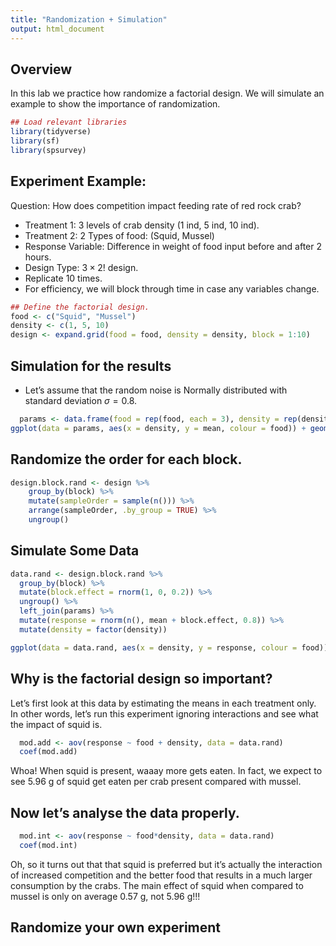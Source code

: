 ```yaml
---
title: "Randomization + Simulation"
output: html_document
---
```


## Overview

In this lab we practice how randomize a factorial design. We will simulate an example to show the importance of randomization.

```r
## Load relevant libraries
library(tidyverse)
library(sf)
library(spsurvey)
```

## Experiment Example:

Question: How does competition impact feeding rate of red rock crab?

- Treatment 1: 3 levels of crab density (1 ind, 5 ind, 10 ind).
- Treatment 2: 2 Types of food: (Squid, Mussel)
- Response Variable: Difference in weight of food input before and after 2 hours.
- Design Type: $3\times 2!$ design.
- Replicate 10 times.
- For efficiency, we will block through time in case any variables change.

```r
## Define the factorial design.
food <- c("Squid", "Mussel")
density <- c(1, 5, 10)
design <- expand.grid(food = food, density = density, block = 1:10)
```

## Simulation for the results

- Let's assume that the random noise is Normally distributed with standard deviation $\sigma = 0.8$.

```r
  params <- data.frame(food = rep(food, each = 3), density = rep(density, 2), mean = c(1.75, 10, 11, 0.9, 1.8, 1.83))
ggplot(data = params, aes(x = density, y = mean, colour = food)) + geom_point()
```

## Randomize the order for each block.

```r
design.block.rand <- design %>%
    group_by(block) %>%
    mutate(sampleOrder = sample(n())) %>%
    arrange(sampleOrder, .by_group = TRUE) %>%
    ungroup()
```

## Simulate Some Data

```r
data.rand <- design.block.rand %>% 
  group_by(block) %>%
  mutate(block.effect = rnorm(1, 0, 0.2)) %>%
  ungroup() %>%
  left_join(params) %>%
  mutate(response = rnorm(n(), mean + block.effect, 0.8)) %>%
  mutate(density = factor(density))
```

```r
ggplot(data = data.rand, aes(x = density, y = response, colour = food)) + geom_boxplot()
```


## Why is the factorial design so important?

Let's first look at this data by estimating the means in each treatment only. In other words, let's run this experiment ignoring interactions and see what the impact of squid is.

```r
  mod.add <- aov(response ~ food + density, data = data.rand)
  coef(mod.add)
```

Whoa! When squid is present, waaay more gets eaten. In fact, we expect to see 5.96 g of squid get eaten per crab present compared with mussel. 

## Now let's analyse the data properly.

```r
  mod.int <- aov(response ~ food*density, data = data.rand)
  coef(mod.int)
```

Oh, so it turns out that that squid is preferred but it's actually the interaction of increased competition and the better food that results in a much larger consumption by the crabs. The main effect of squid when compared to mussel is only on average 0.57 g, not  5.96 g!!!


## Randomize your own experiment